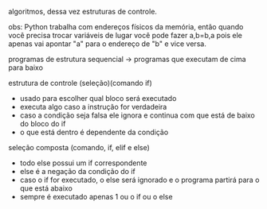 





algoritmos, dessa vez estruturas de controle.








obs: Python trabalha com endereços físicos da memória, então quando você
precisa trocar variáveis de lugar você pode fazer a,b=b,a pois ele
apenas vai apontar "a" para o endereço de "b" e vice versa.








programas de estrutura sequencial → programas que executam de cima para
baixo








estrutura de controle (seleção)(comando if)

-   usado para escolher qual bloco será executado
-   executa algo caso a instrução for verdadeira
-   caso a condição seja falsa ele ignora e continua com que está de
    baixo do bloco do if
-   o que está dentro é dependente da condição

seleção composta (comando, if, elif e else)

-   todo else possui um if correspondente
-   else é a negação da condição do if
-   caso o if for executado, o else será ignorado e o programa partirá
    para o que está abaixo
-   sempre é executado apenas 1 ou o if ou o else


